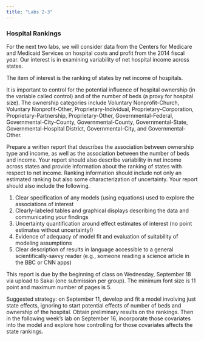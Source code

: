 ```yaml
---
title: "Labs 2-3"
---
```


### Hospital Rankings

For the next two labs, we will consider data  from the Centers for Medicare and Medicaid Services on hospital costs and profit from the 2014 fiscal year. Our interest is in examining variability of net hospital income across states. 

The item of interest is the ranking of states by net income of hospitals. 

It is important to control for the potential influence of hospital ownership (in the variable called control) and of the number of beds (a proxy for hospital size). The ownership categories include Voluntary Nonprofit-Church, Voluntary Nonprofit-Other, Proprietary-Individual, Proprietary-Corporation, Proprietary-Partnership, Proprietary-Other, Governmental-Federal, Governmental-City-County, Governmental-County, Governmental-State, Governmental-Hospital District, Governmental-City, and Governmental-Other.

Prepare a written report that describes the association between ownership type and income, as well as the association between the number of beds and income. Your report should also describe variability in net income across states and provide information about the ranking of states with respect to net income. Ranking information should include not only an estimated ranking but also some characterization of uncertainty. Your report should also include the following.

1.  Clear specification of any models (using equations) used to explore the associations of interest
2.  Clearly-labeled tables and graphical displays describing the data and communicating your findings
3.  Uncertainty quantification around effect estimates of interest (no point estimates without uncertainty!)
4.  Evidence of adequacy of model fit and evaluation of suitability of modeling assumptions
5.  Clear description of results in language accessible to a general scientifically-savvy reader (e.g., someone reading a science article in the BBC or CNN apps)

This report is due by the beginning of class on Wednesday, September 18 via upload to Sakai (one submission per group).  The minimum font size is 11 point and maximum number of pages is 5.

Suggested strategy: on September 11, develop and fit a model involving just state effects, ignoring to start potential effects of number of beds and ownership of the hospital. Obtain preliminary results on the rankings. Then in the following week's lab on September 16, incorporate those covariates into the model and explore how controlling for those covariates affects the state rankings.

 


